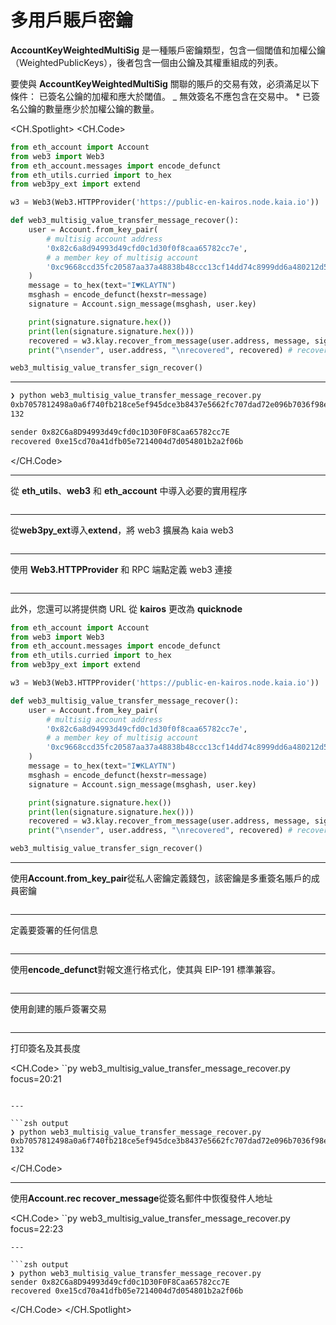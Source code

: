 # 多用戶賬戶密鑰

**AccountKeyWeightedMultiSig** 是一種賬戶密鑰類型，包含一個閾值和加權公鑰（WeightedPublicKeys），後者包含一個由公鑰及其權重組成的列表。

要使與 **AccountKeyWeightedMultiSig** 關聯的賬戶的交易有效，必須滿足以下條件：
已簽名公鑰的加權和應大於閾值。
_ 無效簽名不應包含在交易中。 \* 已簽名公鑰的數量應少於加權公鑰的數量。

<CH.Spotlight>
<CH.Code>

```py web3_multisig_value_transfer_message_recover.py
from eth_account import Account
from web3 import Web3
from eth_account.messages import encode_defunct
from eth_utils.curried import to_hex
from web3py_ext import extend

w3 = Web3(Web3.HTTPProvider('https://public-en-kairos.node.kaia.io'))

def web3_multisig_value_transfer_message_recover():
    user = Account.from_key_pair(
        # multisig account address
        '0x82c6a8d94993d49cfd0c1d30f0f8caa65782cc7e',
        # a member key of multisig account
        '0xc9668ccd35fc20587aa37a48838b48ccc13cf14dd74c8999dd6a480212d5f7ac'
    )
    message = to_hex(text="I♥KLAYTN")
    msghash = encode_defunct(hexstr=message)
    signature = Account.sign_message(msghash, user.key)

    print(signature.signature.hex())
    print(len(signature.signature.hex()))
    recovered = w3.klay.recover_from_message(user.address, message, signature.signature.hex(), "latest")
    print("\nsender", user.address, "\nrecovered", recovered) # recovered is an original address of the member key

web3_multisig_value_transfer_sign_recover()
```

---

```zsh output
❯ python web3_multisig_value_transfer_message_recover.py
0xb7057812498a0a6f740fb218ce5ef945dce3b8437e5662fc707dad72e096b7036f98e96d48dd10de502a1d0ce0ae91e048357721dc7502a9aa2018561c06a97d1b
132

sender 0x82C6a8D94993d49cfd0c1D30F0F8Caa65782cc7E
recovered 0xe15cd70a41dfb05e7214004d7d054801b2a2f06b
```

</CH.Code>

---

從 **eth_utils**、**web3** 和 **eth_account** 中導入必要的實用程序

```py web3_multisig_value_transfer_message_recover.py focus=1:4

```

---

從**web3py_ext**導入**extend**，將 web3 擴展為 kaia web3

```py web3_multisig_value_transfer_message_recover.py focus=5

```

---

使用 **Web3.HTTPProvider** 和 RPC 端點定義 web3 連接

```py web3_multisig_value_transfer_message_recover.py focus=7

```

---

此外，您還可以將提供商 URL 從 **kairos** 更改為 **quicknode**

```py web3_multisig_value_transfer_message_recover.py focus=7
from eth_account import Account
from web3 import Web3
from eth_account.messages import encode_defunct
from eth_utils.curried import to_hex
from web3py_ext import extend

w3 = Web3(Web3.HTTPProvider('https://public-en-kairos.node.kaia.io'))

def web3_multisig_value_transfer_message_recover():
    user = Account.from_key_pair(
        # multisig account address
        '0x82c6a8d94993d49cfd0c1d30f0f8caa65782cc7e',
        # a member key of multisig account
        '0xc9668ccd35fc20587aa37a48838b48ccc13cf14dd74c8999dd6a480212d5f7ac'
    )
    message = to_hex(text="I♥KLAYTN")
    msghash = encode_defunct(hexstr=message)
    signature = Account.sign_message(msghash, user.key)

    print(signature.signature.hex())
    print(len(signature.signature.hex()))
    recovered = w3.klay.recover_from_message(user.address, message, signature.signature.hex(), "latest")
    print("\nsender", user.address, "\nrecovered", recovered) # recovered is an original address of the member key

web3_multisig_value_transfer_sign_recover()
```

---

使用**Account.from_key_pair**從私人密鑰定義錢包，該密鑰是多重簽名賬戶的成員密鑰

```py web3_multisig_value_transfer_message_recover.py focus=10:15

```

---

定義要簽署的任何信息

```py web3_multisig_value_transfer_message_recover.py focus=16

```

---

使用**encode_defunct**對報文進行格式化，使其與 EIP-191 標準兼容。

```py web3_multisig_value_transfer_message_recover.py focus=17

```

---

使用創建的賬戶簽署交易

```py web3_multisig_value_transfer_message_recover.py focus=18

```

---

打印簽名及其長度

<CH.Code>
``py web3_multisig_value_transfer_message_recover.py focus=20:21

````

---

```zsh output
❯ python web3_multisig_value_transfer_message_recover.py
0xb7057812498a0a6f740fb218ce5ef945dce3b8437e5662fc707dad72e096b7036f98e96d48dd10de502a1d0ce0ae91e048357721dc7502a9aa2018561c06a97d1b
132
````

</CH.Code>

---

使用**Account.rec recover_message**從簽名郵件中恢復發件人地址

<CH.Code>
``py web3_multisig_value_transfer_message_recover.py focus=22:23

````
---

```zsh output
❯ python web3_multisig_value_transfer_message_recover.py
sender 0x82C6a8D94993d49cfd0c1D30F0F8Caa65782cc7E
recovered 0xe15cd70a41dfb05e7214004d7d054801b2a2f06b
````

</CH.Code>
</CH.Spotlight>
